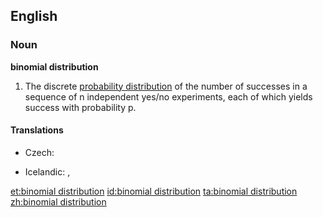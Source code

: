 ==English==
{{wikipedia}}
===Noun===
'''binomial distribution'''

# {{statistics}} The discrete [[probability distribution]] of the number of successes in a sequence of n independent yes/no experiments, each of which yields success with probability p.

====Translations====
{{trans-top|probability distribution}}
* Czech: {{t-|cs|binomické rozdělení|n}}
{{trans-mid}}
* Icelandic: {{t|is|tvíliðudreifing|f}},  {{t|is|tvíkostadreifing|f}}
{{trans-bottom}}

[[et:binomial distribution]]
[[id:binomial distribution]]
[[ta:binomial distribution]]
[[zh:binomial distribution]]